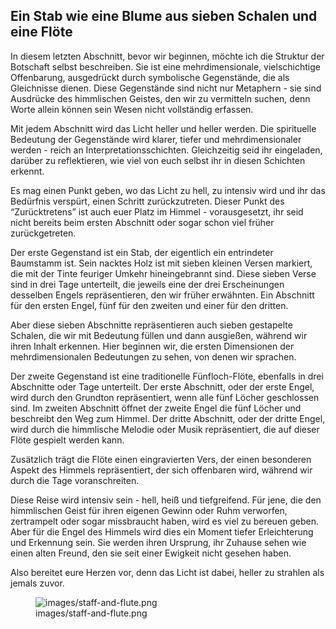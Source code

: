 ## Ein Stab wie eine Blume aus sieben Schalen und eine Flöte

In diesem letzten Abschnitt, bevor wir beginnen, möchte ich die Struktur der Botschaft selbst beschreiben. Sie ist eine mehrdimensionale, vielschichtige Offenbarung, ausgedrückt durch symbolische Gegenstände, die als Gleichnisse dienen. Diese Gegenstände sind nicht nur Metaphern - sie sind Ausdrücke des himmlischen Geistes, den wir zu vermitteln suchen, denn Worte allein können sein Wesen nicht vollständig erfassen.

Mit jedem Abschnitt wird das Licht heller und heller werden. Die spirituelle Bedeutung der Gegenstände wird klarer, tiefer und mehrdimensionaler werden - reich an Interpretationsschichten. Gleichzeitig seid ihr eingeladen, darüber zu reflektieren, wie viel von euch selbst ihr in diesen Schichten erkennt.

Es mag einen Punkt geben, wo das Licht zu hell, zu intensiv wird und ihr das Bedürfnis verspürt, einen Schritt zurückzutreten. Dieser Punkt des "Zurücktretens" ist auch euer Platz im Himmel - vorausgesetzt, ihr seid nicht bereits beim ersten Abschnitt oder sogar schon viel früher zurückgetreten.

Der erste Gegenstand ist ein Stab, der eigentlich ein entrindeter Baumstamm ist. Sein nacktes Holz ist mit sieben kleinen Versen markiert, die mit der Tinte feuriger Umkehr hineingebrannt sind. Diese sieben Verse sind in drei Tage unterteilt, die jeweils eine der drei Erscheinungen desselben Engels repräsentieren, den wir früher erwähnten. Ein Abschnitt für den ersten Engel, fünf für den zweiten und einer für den dritten.

Aber diese sieben Abschnitte repräsentieren auch sieben gestapelte Schalen, die wir mit Bedeutung füllen und dann ausgießen, während wir ihren Inhalt erkennen. Hier beginnen wir, die ersten Dimensionen der mehrdimensionalen Bedeutungen zu sehen, von denen wir sprachen.

Der zweite Gegenstand ist eine traditionelle Fünfloch-Flöte, ebenfalls in drei Abschnitte oder Tage unterteilt. Der erste Abschnitt, oder der erste Engel, wird durch den Grundton repräsentiert, wenn alle fünf Löcher geschlossen sind. Im zweiten Abschnitt öffnet der zweite Engel die fünf Löcher und beschreibt den Weg zum Himmel. Der dritte Abschnitt, oder der dritte Engel, wird durch die himmlische Melodie oder Musik repräsentiert, die auf dieser Flöte gespielt werden kann.

Zusätzlich trägt die Flöte einen eingravierten Vers, der einen besonderen Aspekt des Himmels repräsentiert, der sich offenbaren wird, während wir durch die Tage voranschreiten.

Diese Reise wird intensiv sein - hell, heiß und tiefgreifend. Für jene, die den himmlischen Geist für ihren eigenen Gewinn oder Ruhm verworfen, zertrampelt oder sogar missbraucht haben, wird es viel zu bereuen geben. Aber für die Engel des Himmels wird dies ein Moment tiefer Erleichterung und Erkennung sein. Sie werden ihren Ursprung, ihr Zuhause sehen wie einen alten Freund, den sie seit einer Ewigkeit nicht gesehen haben.

Also bereitet eure Herzen vor, denn das Licht ist dabei, heller zu strahlen als jemals zuvor.

![images/staff-and-flute.png](images/staff-and-flute.png)
